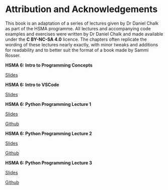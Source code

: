 #  Attribution and Acknowledgements {.unnumbered}

This book is an adaptation of a series of lectures given by Dr Daniel Chalk as part of the HSMA programme. All lectures and accompanying code examples and exercises were written by Dr Daniel Chalk and made available under the **C BY-NC-SA 4.0** licence. The chapters often replicate the wording of these lectures nearly exactly, with minor tweaks and additions for readability and to better suit the format of a book made by Sammi Rosser.

**HSMA 6: Intro to Programming Concepts**

[Slides](https://docs.google.com/presentation/d/1HO0wXTocHRZgeuLadkGvqf5yC8BEmQzTcgo8QHOd0yY/edit?usp=sharing)

**HSMA 6: Intro to VSCode**

[Slides](https://docs.google.com/presentation/d/1HO0wXTocHRZgeuLadkGvqf5yC8BEmQzTcgo8QHOd0yY/edit?usp=sharing)

**HSMA 6: Python Programming Lecture 1**

[Slides](https://docs.google.com/presentation/d/1HO0wXTocHRZgeuLadkGvqf5yC8BEmQzTcgo8QHOd0yY/edit?usp=sharing)

[Github](https://github.com/hsma-programme/h6_2a_intro_to_des)

**HSMA 6: Python Programming Lecture 2**

[Slides](https://docs.google.com/presentation/d/15bQX0yxfDgjNVJSQORNzBCWVvbKI_LaTcbtYVKsvYcU/edit?usp=sharing)

[Github](https://github.com/hsma-programme/h6_simpy_part_1)

**HSMA 6: Python Programming Lecture 3**

[Slides](Coming Soon)

[Github](https://github.com/hsma-programme/h6_simpy_part_2)
